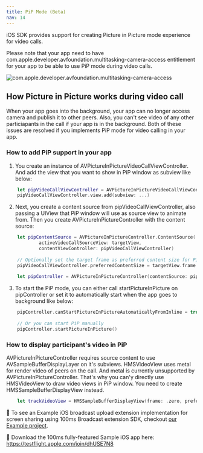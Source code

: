 ```yaml
---
title: PiP Mode (Beta)
nav: 14
---
```


iOS SDK provides support for creating Picture in Picture mode experience for video calls.

Please note that your app need to have com.apple.developer.avfoundation.multitasking-camera-access entitlement for your app to be able to use PiP mode during video calls.

![com.apple.developer.avfoundation.multitasking-camera-access]([/docs/v2/screenshare-dashboard.png](https://developer.apple.com/documentation/bundleresources/entitlements/com_apple_developer_avfoundation_multitasking-camera-access))

## How Picture in Picture works during video call

When your app goes into the background, your app can no longer access camera and publish it to other peers. Also, you can't see video of any other particiapants in the call if your app is in the background. Both of these issues are resolved if you implements PiP mode for video calling in your app.

### How to add PiP support in your app

1. You create an instance of AVPictureInPictureVideoCallViewController. And add the view that you want to show in PiP window as subview like below:

```swift
    let pipVideoCallViewController = AVPictureInPictureVideoCallViewController()
    pipVideoCallViewController.view.add(subview: ...)
  ```

2. Next, you create a content source from pipVideoCallViewController, also passing a UIView that PiP window will use as source view to animate from. Then you create AVPictureInPictureController with the content source:

```swift
    let pipContentSource = AVPictureInPictureController.ContentSource(
            activeVideoCallSourceView: targetView,
            contentViewController: pipVideoCallViewController)
            
    // Optionally set the target frame as preferred content size for PiP window
    pipVideoCallViewController.preferredContentSize = targetView.frame.size
            
    let pipController = AVPictureInPictureController(contentSource: pipContentSource)
  ```
  
3. To start the PiP mode, you can either call startPictureInPicture on pipController or set it to automatically start when the app goes to background like below:

```swift
    pipController.canStartPictureInPictureAutomaticallyFromInline = true
            
    // Or you can start PiP manually
    pipController.startPictureInPicture()
  ```
  
### How to display participant's video in PiP

AVPictureInPictureController requires source content to use AVSampleBufferDisplayLayer on it's subviews. HMSVideoView uses metal for render video of peers on the call. And metal is currently unsupported by AVPictureInPictureController. That's why you can'y directly use HMSVideoView to draw video views in PiP window. You need to create HMSSampleBufferDisplayView instead.

```swift
    let trackVideoView = HMSSampleBufferDisplayView(frame: .zero, preferredSize: CGSize(width: 640.0, height: 480.0))
  ```

👀 To see an Example iOS broadcast upload extension implementation for screen sharing using 100ms Broadcast extension SDK, checkout [our Example project](https://github.com/100mslive/100ms-ios-sdk/tree/main/Example).

📲 Download the 100ms fully-featured Sample iOS app here: https://testflight.apple.com/join/dhUSE7N8
